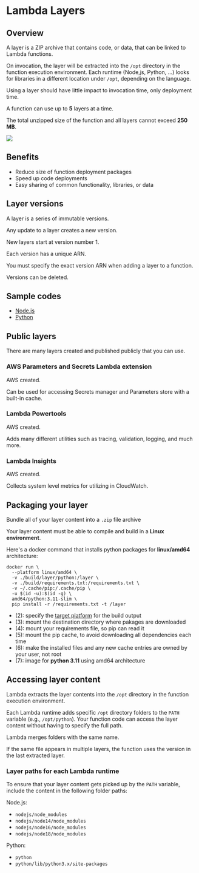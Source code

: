# Lambda Layers

## Overview

A layer is a ZIP archive that contains code, or data, that can be linked to Lambda functions.

On invocation, the layer will be extracted into the `/opt` directory in the function execution environment. Each runtime (Node,js, Python, ...) looks for libraries in a different location under `/opt`, depending on the language.

Using a layer should have little impact to invocation time, only deployment time.

A function can use up to **5** layers at a time.

The total unzipped size of the function and all layers cannot exceed **250 MB**.

![](https://docs.aws.amazon.com/images/lambda/latest/dg/images/lambda-layers-diagram.png)


## Benefits

- Reduce size of function deployment packages
- Speed up code deployments
- Easy sharing of common functionality, libraries, or data


## Layer versions

A layer is a series of immutable versions.

Any update to a layer creates a new version.

New layers start at version number 1.

Each version has a unique ARN.

You must specify the exact version ARN when adding a layer to a function.

Versions can be deleted.


## Sample codes

- [Node.js](https://github.com/awsdocs/aws-lambda-developer-guide/tree/main/sample-apps/blank-nodejs)
- [Python](https://github.com/awsdocs/aws-lambda-developer-guide/tree/main/sample-apps/blank-python)


## Public layers

There are many layers created and published publicly that you can use.

### AWS Parameters and Secrets Lambda extension

AWS created.

Can be used for accessing Secrets manager and Parameters store
with a built-in cache.


### Lambda Powertools

AWS created.

Adds many different utilities such as tracing, validation, logging, and much more.

### Lambda Insights

AWS created.

Collects system level metrics for utilizing in CloudWatch.


## Packaging your layer

Bundle all of your layer content into a `.zip` file archive

Your layer content must be able to compile and build in a **Linux environment**.

Here's a docker command that installs python packages for **linux/amd64** architecture:
```shell showLineNumbers
docker run \
  --platform linux/amd64 \
  -v ./build/layer/python:/layer \
  -v ./build/requirements.txt:/requirements.txt \
  -v ~/.cache/pip:/.cache/pip \
  -u $(id -u):$(id -g) \
  amd64/python:3.11-slim \
  pip install -r /requirements.txt -t /layer
```
- (2): specify the [target platform](https://docs.docker.com/build/building/multi-platform/) for the build output
- (3): mount the destination directory where pakages are downloaded
- (4): mount your requirements file, so pip can read it
- (5): mount the pip cache, to avoid downloading all dependencies each time
- (6): make the installed files and any new cache entries are owned by your user, not root
- (7): image for **python 3.11** using amd64 architecture


## Accessing layer content

Lambda extracts the layer contents into the `/opt` directory in the function execution environment.

Each Lambda runtime adds specific `/opt` directory folders to the `PATH` variable (e.g., `/opt/python`). Your function code can access the layer content without having to specify the full path.

Lambda merges folders with the same name.

If the same file appears in multiple layers, the function uses the version in the last extracted layer.


### Layer paths for each Lambda runtime

To ensure that your layer content gets picked up by the `PATH` variable, include the content in the following folder paths:

Node.js:

- `nodejs/node_modules`
- `nodejs/node14/node_modules`
- `nodejs/node16/node_modules`
- `nodejs/node18/node_modules`

Python:
- `python`
- `python/lib/python3.x/site-packages`

